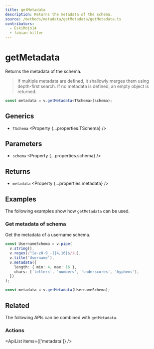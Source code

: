 ```yaml
---
title: getMetadata
description: Returns the metadata of the schema.
source: /methods/metadata/getMetadata/getMetadata.ts
contributors:
  - EskiMojo14
  - fabian-hiller
---
```



# getMetadata

Returns the metadata of the schema.

> If multiple metadata are defined, it shallowly merges them using depth-first search. If no metadata is defined, an empty object is returned.

```ts
const metadata = v.getMetadata<TSchema>(schema);
```

## Generics

- `TSchema` <Property {...properties.TSchema} />

## Parameters

- `schema` <Property {...properties.schema} />

## Returns

- `metadata` <Property {...properties.metadata} />

## Examples

The following examples show how `getMetadata` can be used.

### Get metadata of schema

Get the metadata of a username schema.

```ts
const UsernameSchema = v.pipe(
  v.string(),
  v.regex(/^[a-z0-9_-]{4,16}$/iu),
  v.title('Username'),
  v.metadata({
    length: { min: 4, max: 16 },
    chars: ['letters', 'numbers', 'underscores', 'hyphens'],
  })
);

const metadata = v.getMetadata(UsernameSchema);
```

## Related

The following APIs can be combined with `getMetadata`.

### Actions

<ApiList items={['metadata']} />
